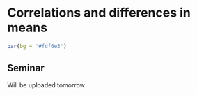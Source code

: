 # Correlations and differences in means

```r
par(bg = '#fdf6e3')
```

## Seminar

Will be uploaded tomorrow